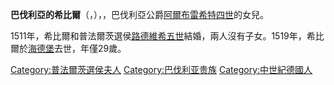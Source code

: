 {{Multiple issues|
{{Expand language|1=en|time=2021-01-26T01:46:23+00:00}}
{{Unreferenced|time=2021-01-26T01:46:23+00:00}}
}}
'''巴伐利亞的希比爾'''（{{lang-de|Sibylle von Bayern}}，{{bd|1489年|6月16日|1519年|4月18日}}），{{le|普法爾茨選侯夫人|Electress of the Palatinate}}，巴伐利亞公爵[[阿爾布雷希特四世_(巴伐利亞)|阿爾布雷希特四世]]的女兒。

1511年，希比爾和普法爾茨選侯[[路德維希五世_(普法爾茨)|路德維希五世]]結婚，兩人沒有子女。1519年，希比爾於[[海德堡|海德堡]]去世，年僅29歲。

[[Category:普法爾茨選侯夫人|Category:普法爾茨選侯夫人]]
[[Category:巴伐利亚贵族|Category:巴伐利亚贵族]]
[[Category:中世紀德國人|Category:中世紀德國人]]